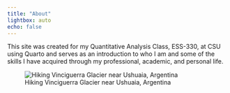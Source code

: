 ```yaml
---
title: "About"
lightbox: auto
echo: false
---
```


This site was created for my Quantitative Analysis Class, ESS-330, at CSU using Quarto and serves as an introduction to who I am and some of the skills I have acquired through my professional, academic, and personal life.

![Hiking Vinciguerra Glacier near Ushuaia, Argentina](imgs/vincinguerra.JPG){.lightbox group="my-gallery"  fig-alt="A selfie with a glacier in the background"}
